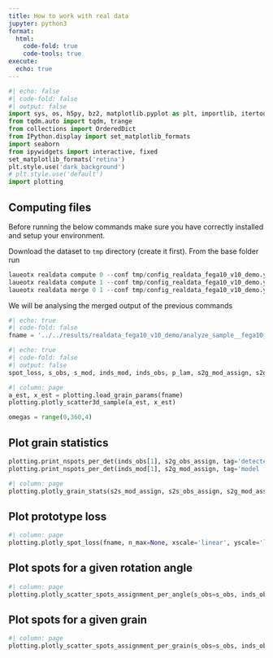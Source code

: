 ```yaml
---
title: How to work with real data
jupyter: python3
format:
  html:
    code-fold: true
    code-tools: true
execute:
  echo: true
---
```


```python
#| echo: false
#| code-fold: false
#| output: false
import sys, os, h5py, bz2, matplotlib.pyplot as plt, importlib, itertools
from tqdm.auto import tqdm, trange
from collections import OrderedDict
from IPython.display import set_matplotlib_formats
import seaborn
from ipywidgets import interactive, fixed
set_matplotlib_formats('retina')
plt.style.use('dark_background')
# plt.style.use('default')
import plotting
```

## Computing files

Before running the below commands make sure you have correctly installed and setup your environment.



Download the dataset to `tmp` directory (create it first). From the base folder run

```python
laueotx realdata compute 0 --conf tmp/config_realdata_fega10_v10_demo.yaml -o results/realdata_fega10_v10_demo/ --n-grid 1000
laueotx realdata compute 1 --conf tmp/config_realdata_fega10_v10_demo.yaml -o results/realdata_fega10_v10_demo/ --n-grid 1000
laueotx realdata merge 0 1 --conf tmp/config_realdata_fega10_v10_demo.yaml -o results/realdata_fega10_v10_demo/ --n-grid 1000
```

We will be analysing the merged output of the previous commands

```python
#| echo: true
#| code-fold: false
fname = '../../results/realdata_fega10_v10_demo/analyze_sample__fega10_v10__merged.h5'
```

```python
#| echo: true
#| code-fold: false
#| output: false
spot_loss, s_obs, s_mod, inds_mod, inds_obs, p_lam, s2g_mod_assign, s2g_obs_assign, s2s_mod_assign, s2s_obs_assign = plotting.load_sample(fname)
```

```python
#| column: page
a_est, x_est = plotting.load_grain_params(fname)
plotting.plotly_scatter3d_sample(a_est, x_est)
```

```python
omegas = range(0,360,4)
```

## Plot grain statistics
```python
plotting.print_nspots_per_det(inds_obs[1], s2g_obs_assign, tag='detected ')
plotting.print_nspots_per_det(inds_mod[1], s2g_mod_assign, tag='model    ')
```

```python
#| column: page
plotting.plotly_grain_stats(s2s_mod_assign, s2s_obs_assign, s2g_mod_assign, s2g_obs_assign, s_obs, s_mod, inds_mod, inds_obs)
```

## Plot prototype loss
```python
#| column: page
plotting.plotly_spot_loss(fname, n_max=None, xscale='linear', yscale='linear')
```

## Plot spots for a given rotation angle
```python
#| column: page
plotting.plotly_scatter_spots_assignment_per_angle(s_obs=s_obs, inds_obs=inds_obs, s_mod=s_mod, inds_mod=inds_mod, spot_mod_assign=s2g_mod_assign, p_lam=p_lam, ind_angle=1, omegas=omegas, color_obs='darkgrey', lw=0.5, cmap='tab10')
```

## Plot spots for a given grain
```python
#| column: page
plotting.plotly_scatter_spots_assignment_per_grain(s_obs=s_obs, inds_obs=inds_obs, s_mod=s_mod, inds_mod=inds_mod, spot_mod_assign=s2g_mod_assign, spot_obs_assign=s2g_obs_assign, p_lam=p_lam, ind_grain=1, omegas=omegas, color_obs='darkgrey', lw=0.5, cmap='tab10')
```





